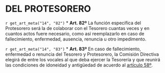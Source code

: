 # DEL PROTESORERO {#cap14}

`r get_art_meta("14", "82")`
* **Art. 82º**
La función específica del Protesorero será la de colaborar con el Tesorero cuantas veces y en cuantos actos fuere necesario, como así reemplazarlo en caso de fallecimiento, enfermedad, ausencia, renuncia u otro impedimento.

`r get_art_meta("14", "83")`
* **Art. 83º**
En caso de fallecimiento, enfermedad o renuncia del Tesorero y Protesorero, la Comisión Directiva elegirá de entre los vocales al que deba ejercer la Tesorería y que reunirá las condiciones de idoneidad y antigüedad de acuerdo al [artículo 58º](#art58).

